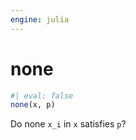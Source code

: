 ```yaml
---
engine: julia
---
```


# none {#sec-doc}
    

::: {.callout-note appearance="simple" title="docblock" collapse=false}    


```julia
#| eval: false
none(x, p)

```

Do none `x_i` in `x` satisfies `p`?
 


:::
    

